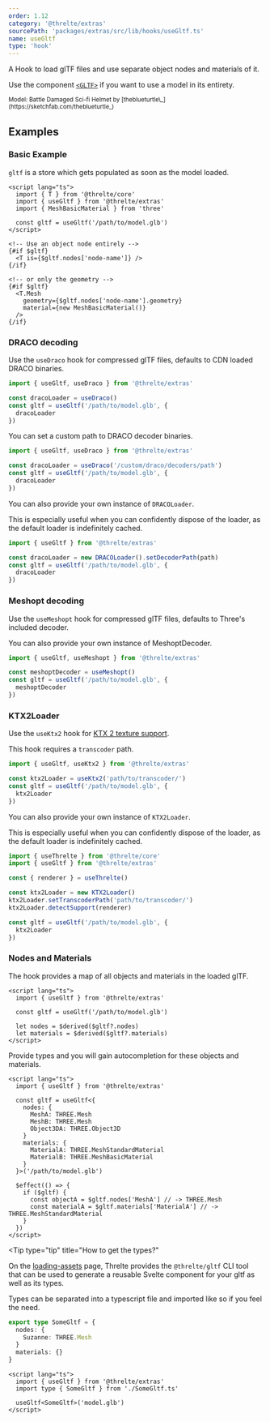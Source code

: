 ```yaml
---
order: 1.12
category: '@threlte/extras'
sourcePath: 'packages/extras/src/lib/hooks/useGltf.ts'
name: useGltf
type: 'hook'
---
```


A Hook to load glTF files and use separate object nodes and materials of it.

Use the component [`<GLTF>`](/docs/reference/extras/gltf) if you want to use a model in its entirety.

<Example path="extras/use-gltf" />

<small>
  Model: Battle Damaged Sci-fi Helmet by [theblueturtle\_](https://sketchfab.com/theblueturtle_)
</small>

## Examples

### Basic Example

`gltf` is a store which gets populated as soon as the model loaded.

```svelte
<script lang="ts">
  import { T } from '@threlte/core'
  import { useGltf } from '@threlte/extras'
  import { MeshBasicMaterial } from 'three'

  const gltf = useGltf('/path/to/model.glb')
</script>

<!-- Use an object node entirely -->
{#if $gltf}
  <T is={$gltf.nodes['node-name']} />
{/if}

<!-- or only the geometry -->
{#if $gltf}
  <T.Mesh
    geometry={$gltf.nodes['node-name'].geometry}
    material={new MeshBasicMaterial()}
  />
{/if}
```

### DRACO decoding

Use the `useDraco` hook for compressed glTF files, defaults to CDN loaded DRACO binaries.

```ts
import { useGltf, useDraco } from '@threlte/extras'

const dracoLoader = useDraco()
const gltf = useGltf('/path/to/model.glb', {
  dracoLoader
})
```

You can set a custom path to DRACO decoder binaries.

```ts
import { useGltf, useDraco } from '@threlte/extras'

const dracoLoader = useDraco('/custom/draco/decoders/path')
const gltf = useGltf('/path/to/model.glb', {
  dracoLoader
})
```

You can also provide your own instance of `DRACOLoader`.

This is especially useful when you can confidently dispose of the loader, as the default loader is indefinitely cached.

```ts
import { useGltf } from '@threlte/extras'

const dracoLoader = new DRACOLoader().setDecoderPath(path)
const gltf = useGltf('/path/to/model.glb', {
  dracoLoader
})
```

### Meshopt decoding

Use the `useMeshopt` hook for compressed glTF files, defaults to Three's included decoder.

You can also provide your own instance of MeshoptDecoder.

```ts
import { useGltf, useMeshopt } from '@threlte/extras'

const meshoptDecoder = useMeshopt()
const gltf = useGltf('/path/to/model.glb', {
  meshoptDecoder
})
```

### KTX2Loader

Use the `useKtx2` hook for [KTX 2 texture support](https://threejs.org/docs/#examples/en/loaders/KTX2Loader).

This hook requires a `transcoder` path.

```ts
import { useGltf, useKtx2 } from '@threlte/extras'

const ktx2Loader = useKtx2('path/to/transcoder/')
const gltf = useGltf('/path/to/model.glb', {
  ktx2Loader
})
```

You can also provide your own instance of `KTX2Loader`.

This is especially useful when you can confidently dispose of the loader, as the default loader is indefinitely cached.

```ts
import { useThrelte } from '@threlte/core'
import { useGltf } from '@threlte/extras'

const { renderer } = useThrelte()

const ktx2Loader = new KTX2Loader()
ktx2Loader.setTranscoderPath('path/to/transcoder/')
ktx2Loader.detectSupport(renderer)

const gltf = useGltf('/path/to/model.glb', {
  ktx2Loader
})
```

### Nodes and Materials

The hook provides a map of all objects and materials in the loaded glTF.

```svelte
<script lang="ts">
  import { useGltf } from '@threlte/extras'

  const gltf = useGltf('/path/to/model.glb')

  let nodes = $derived($gltf?.nodes)
  let materials = $derived($gltf?.materials)
</script>
```

Provide types and you will gain autocompletion for these objects and materials.

```svelte
<script lang="ts">
  import { useGltf } from '@threlte/extras'

  const gltf = useGltf<{
    nodes: {
      MeshA: THREE.Mesh
      MeshB: THREE.Mesh
      Object3DA: THREE.Object3D
    }
    materials: {
      MaterialA: THREE.MeshStandardMaterial
      MaterialB: THREE.MeshBasicMaterial
    }
  }>('/path/to/model.glb')

  $effect(() => {
    if ($gltf) {
      const objectA = $gltf.nodes['MeshA'] // -> THREE.Mesh
      const materialA = $gltf.materials['MaterialA'] // -> THREE.MeshStandardMaterial
    }
  })
</script>
```

<Tip
  type="tip"
  title="How to get the types?"
>
  On the [loading-assets](/docs/learn/basics/loading-assets) page, Threlte provides the
  `@threlte/gltf` CLI tool that can be used to generate a reusable Svelte component for your gltf as
  well as its types.
</Tip>

Types can be separated into a typescript file and imported like so if you feel the need.

```ts title=SomeGltf.ts
export type SomeGltf = {
  nodes: {
    Suzanne: THREE.Mesh
  }
  materials: {}
}
```

```svelte title=MyComponent.svelte
<script lang="ts">
  import { useGltf } from '@threlte/extras'
  import type { SomeGltf } from './SomeGltf.ts'

  useGltf<SomeGltf>('model.glb')
</script>
```
